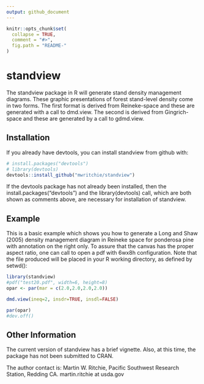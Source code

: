 ```yaml
---
output: github_document
---
```


<!-- README.md is generated from README.Rmd. Please edit that file -->

```r
knitr::opts_chunk$set(
  collapse = TRUE,
  comment = "#>",
  fig.path = "README-"
)
```

# standview

The standview package in R will generate stand density management diagrams. These graphic presentations of forest stand-level density come in two forms. The first format is derived from Reineke-space and these are generated with a call to dmd.view. The second is derived from Gingrich-space and these are generated by a call to gdmd.view.

## Installation

If you already have devtools, you can install standview from github with:

```r
# install.packages("devtools")
# library(devtools)
devtools::install_github("mwritchie/standview")
```
If the devtools package has not already been installed, then the install.packages("devtools") and the library(devtools) call, which are both shown as comments above, are necessary for installation of standview.

## Example

This is a basic example which shows you how to generate a Long and Shaw (2005) density management diagram in Reineke space for ponderosa pine with annotation on the right only. To assure that the canvas has the proper aspect ratio, one can call to open a 
pdf with 6wx8h configuration. Note that the file produced will be placed in your R working directory, as defined by setwd():

```r
library(standview)
#pdf("test20.pdf", width=6, height=8)
opar <- par(mar = c(2.0,2.0,2.0,2.0))

dmd.view(ineq=2, insdr=TRUE, insdl=FALSE)

par(opar)
#dev.off()

```
## Other Information
The current version of standview has a brief vignette. Also, at this time, the package has not been submitted to CRAN.

The author contact is:
Martin W. Ritchie, Pacific Southwest Research Station, Redding CA. martin.ritchie at usda.gov
